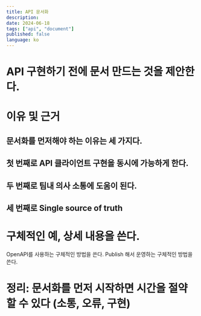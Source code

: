 ```yaml
---
title: API 문서화
description: 
date: 2024-06-18
tags: ["api", "document"]
published: false
language: ko
---
```


# API 구현하기 전에 문서 만드는 것을 제안한다.

# 이유 및 근거
## 문서화를 먼저해야 하는 이유는 세 가지다.
## 첫 번째로 API 클라이언트 구현을 동시에 가능하게 한다.
## 두 번째로 팀내 의사 소통에 도움이 된다.
## 세 번째로  Single source of truth

# 구체적인 예, 상세 내용을 쓴다.
OpenAPI를 사용하는 구체적인 방법을 쓴다.
Publish 해서 운영하는 구체적인 방법을 쓴다. 

# 정리: 문서화를 먼저 시작하면 시간을 절약할 수 있다 (소통, 오류, 구현)